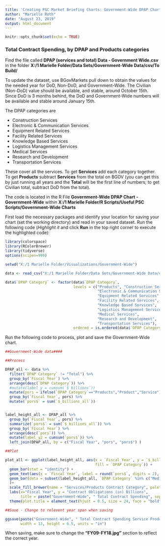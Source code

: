 ---
title: 'Creating PSC Market Briefing Charts: Government-Wide DPAP Chart'
author: "Marielle Roth"
date: "August 23, 2019"
output: html_document
---

```{r setup, include=FALSE}
knitr::opts_chunk$set(echo = TRUE)
```

### Total Contract Spending, by DPAP and Products categories

Find the file called **DPAP (services and total) Data - Government Wide.csv** in the folder **X:/1 Marielle Folder/Data Sets/Government-Wide Data/csv/To Build/**

To update the dataset, use BGovMarkets pull down to obtain the values for the needed year for DoD, Non-DoD, and Government-Wide.  The Civilian (Non-DoD) value should be available, and stable, around October 15th.  Since DoD is 3 months behind, the DoD and Government-Wide numbers will be available and stable around January 15th.

The DPAP categories are 

* Construction Services
* Electronic & Communication Services
* Equipment Related Services
* Facility Related Services
* Knowledge Based Services
* Logistics Management Services
* Medical Services
* Research and Development
* Transportation Services

These cover all the services.  To get **Services** add each category together.  To get **Products** subtract **Services** from the total on BGOV (you can get this by just running all years and the **Total** will be the first line of numbers; to get Civilian total, subtract DoD from the total).  

The code is located in the R File **Government-Wide DPAP Chart - Government-Wide** within **X:/1 Marielle Folder/R Scripts/Useful PSC Scripts/Government-Wide Charts**

First load the necessary packages and identify your location for saving your chart (set the working directory) and read in your saved dataset. Run the following code (*Highlight it* and click __Run__ in the top right corner to execute the highlighted code):

```{r, eval=FALSE}
library(colorspace)
library(RColorBrewer)
library(tidyverse)
options(scipen=999)

setwd("X:/1 Marielle Folder/Visualizations/Government-Wide")

data <- read_csv("X:/1 Marielle Folder/Data Sets/Government-Wide Data/csv/To Build/DPAP (services and total) Data - Government Wide.csv")

data$`DPAP Category` <- factor(data$`DPAP Category`,
                               levels = c("Products", "Construction Services",
                                          "Electronic & Communication Services",
                                          "Equipment Related Services",
                                          "Facility Related Services",
                                          "Knowledge Based Services",
                                          "Logistics Management Services",
                                          "Medical Services",
                                          "Research and Development",
                                          "Transportation Services"),
                               ordered = is.ordered(data$`DPAP Category`))
```

Run the following code to process, plot and save the Government-Wide chart.

```{r, eval=FALSE}
##Government-Wide data####

##Process

DPAP_all <- data %>%
  filter(`DPAP Category` != "Total") %>% 
  group_by(`Fiscal Year`) %>%
  arrange(desc(`DPAP Category`)) %>%
  #mutate(label_y = cumsum(`$ billions`))
  mutate(pors = ifelse(`DPAP Category`=="Products","Product","Service")) %>%
  group_by(`Fiscal Year`, pors) %>%
  mutate(`pors$` = sum(`$_billions_all`))


label_height_all <- DPAP_all %>%
  group_by(`Fiscal Year`, pors) %>%
  summarize(`pors$` = sum(`$_billions_all`)) %>%
  group_by(`Fiscal Year`) %>%
  arrange(desc(`pors`)) %>%
  mutate(label_y2 = cumsum(`pors$`)) %>%
  left_join(DPAP_all, by = c("Fiscal Year", "pors", "pors$") )

##Plot

plot_all <- ggplot(label_height_all, aes(x = `Fiscal Year`, y = `$_billions_all`,
                                         fill = `DPAP Category`)) +
  geom_bar(stat = "identity") +
  geom_text(aes(x = `Fiscal Year`, label = round(`pors$`, digits = 2), y = label_y2), size = 4, vjust = 1.5, check_overlap = TRUE)+
  geom_bar(data = subset(label_height_all, `DPAP Category` %in% c("Medical Services", "Products")), aes(x=`Fiscal Year`, y=`pors$`), colour = "black", fill = NA, stat = "identity"
  )+
  scale_fill_brewer(name = "Services/Products Contract Category", palette = "Set3") +
  labs(x="Fiscal Year", y = "Contract Obligations (in) Billions",
       title = paste("Government-Wide", " Total Contract Spending", sep = ""))+
  theme(plot.title = element_text(hjust = 0.5, size = 24, face = "bold"), axis.ticks.x = element_blank()) 

##Save - Change to relevent year span when saving

ggsave(paste("Government-Wide", " Total Contract Spending Service Product ", "FY09-FY18.jpg", sep = ""), plot_all,
       width = 13, height = 6.5, units = "in")
```

When saving, make sure to change the **"FY09-FY18.jpg"** section to reflect the correct year.
